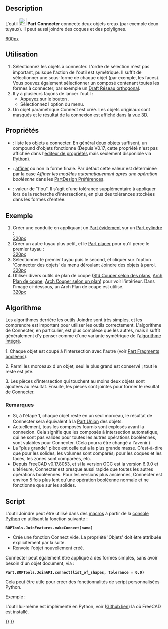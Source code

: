 <languages/>

{{Docnav/fr
|[[Part_Common/fr|Intersection]]
|[[Part_JoinEmbed/fr|Intégrer]]
|[[Part_Workbench/fr|Atelier Part]]
|IconL=Part_Common.svg
|IconR=Part_JoinEmbed.svg
|IconC=Workbench_Part.svg
}}

{{GuiCommand/fr
|Name=Part JoinConnect
|Name/fr=Part Connecter des objets
|MenuLocation=Part → Joindre → Connecter des formes
|Workbenches=[[Part_Workbench/fr|Part]]
|Version=0.16
|SeeAlso=[[Part_JoinEmbed/fr|Part Intégrer]], [[Part_JoinCutout/fr|Part Découper]], [[Part_Boolean/fr|Part Opérations booléennes]], [[Part_Thickness/fr|Part Évider]]
}}

==Description== 

L'outil [[Image:Part_JoinConnect.svg|24px]] '''Part Connecter''' connecte deux objets creux (par exemple deux tuyaux). Il peut aussi joindre des coques et des polylignes.

[[image:JoinFeatures_Connect.png|600px]]

<span id="Usage"></span>
==Utilisation== 

# Sélectionnez les objets à connecter. L'ordre de sélection n'est pas important, puisque l'action de l'outil est symétrique. Il suffit de sélectionner une sous-forme de chaque objet (par exemple, les faces). Vous pouvez également sélectionner un composé contenant toutes les formes à connecter, par exemple un [[Draft_OrthoArray/fr|Draft Réseau orthogonal]].
# Il y a plusieurs façons de lancer l'outil :
#* Appuyez sur le bouton {{Button|[[Image:Part_JoinConnect.svg|16px]] [[Part_JoinConnect/fr|Connecter des formes]]}}.
#* Sélectionnez l'option {{MenuCommand|Part → Joindre → [[Image:Part_JoinConnect.svg|16px]] Connecter des formes}} du menu.
# Un objet paramétrique Connect est créé. Les objets originaux sont masqués et le résultat de la connexion est affiché dans la [[3D_view/fr|vue 3D]].

<span id="Properties"></span>
==Propriétés== 

{{TitleProperty|Connect}}

* {{PropertyData|Objects}} : liste les objets a connecter. En général deux objets suffisent, un compound d'objets fonctionne (Depuis V0.17, cette propriété n'est pas affichée dans l'[[Property_editor/fr|éditeur de propriétés]] mais seulement disponible via [[#Script|Python]]).
* {{PropertyData|Refine}} : [[Part_RefineShape/fr|affiner]] ou non la forme finale. Par défaut cette valeur est déterminée par la case ''Affiner les modèles automatiquement après une opération booléenne'' dans les [[PartDesign_Preferences/fr|PartDesign Préférences]].
* {{PropertyData|Tolerance}} : valeur de "flou". Il s'agit d'une tolérance supplémentaire à appliquer lors de la recherche d'intersections, en plus des tolérances stockées dans les formes d'entrée.

<span id="Example"></span>
==Exemple== 

# Créer une conduite en appliquant un [[Part_Thickness/fr|Part évidement]] sur un [[Part_Cylinder/fr|Part cylindre]] : <br/>[[image:JoinFeatures_Example_step1.png|320px]]
# Créer un autre tuyau plus petit, et le [[Placement/fr|Part placer]] pour qu'il perce le premier tuyau : <br />[[image:JoinFeatures_Example_step2.png|320px]]
# Sélectionner le premier tuyau puis le second, et cliquer sur l'option 'Connecter des objets' du menu déroulant Joindre des objets à paroi.<br/>[[image:JoinFeatures_Example_step3_Connect.png|320px]]
# Utiliser divers outils de plan de coupe  ([[Std_ToggleClipPlane/fr|Std Couper selon des plans]], [[Arch_SectionPlane/fr|Arch Plan de coupe]], [[Arch_CutPlane/fr|Arch Couper selon un plan]]) pour voir l'intérieur. Dans l'image ci-dessous, un Arch Plan de coupe est utilisé.<br/>[[image:JoinFeatures_Example_step4_Connect.png|320px]]

<span id="Algorithm"></span>
==Algorithme==

Les algorithmes derrière les outils Joindre sont très simples, et les comprendre est important pour utiliser les outils correctement. L'algorithme de Connecter, en particulier, est plus complexe que les autres, mais il suffit généralement d'y penser comme d'une variante symétrique de l'[[Part_JoinEmbed/fr#Algorithme|algorithme intégré]].

1. Chaque objet est coupé à l'intersection avec l'autre (voir [[Part_BooleanFragments/fr|Part Fragments booléens]]). 

2. Parmi les morceaux d'un objet, seul le plus grand est conservé ; tout le reste est jeté.

3. Les pièces d'intersection qui touchent au moins deux objets sont ajoutées au résultat. Ensuite, les pièces sont jointes pour former le résultat de Connecter.

<span id="Notes"></span>
===Remarques=== 

* Si, à l'étape 1, chaque objet reste en un seul morceau, le résultat de Connecter sera équivalent à la [[Part_Fuse/fr|Part Union]] des objets.
* Actuellement, tous les composés fournis sont explosés avant la connexion. Cela signifie que les composés à intersection automatique, qui ne sont pas valides pour toutes les autres opérations booléennes, sont valables pour Connecter. (Cela pourra être changé à l'avenir.)
* La "plus grande" pièce est celle qui a la plus grande masse. C'est-à-dire que pour les solides, les volumes sont comparés; pour les coques et les faces, les zones sont comparées, etc.
* Depuis FreeCAD v0.17.8053, et si la version OCC est la version 6.9.0 et ultérieure, Connecter est presque aussi rapide que toutes les autres opérations booléennes. Pour les versions plus anciennes, Connecter est environ 5 fois plus lent qu'une opération booléenne normale et ne fonctionne que sur les solides.

<span id="Scripting"></span>
==Script==

L'outil Joindre peut être utilisé dans des [[Macros/fr|macros]] à partir de la [[Python_console/fr|console Python]] en utilisant la fonction suivante :

 '''BOPTools.JoinFeatures.makeConnect(name)'''

* Crée une fonction Connect vide. La propriété 'Objets' doit être attribuée explicitement par la suite.
* Renvoie l'objet nouvellement créé.

Connecter peut également être appliqué à des formes simples, sans avoir besoin d'un objet document, via :

 '''Part.BOPTools.JoinAPI.connect(list_of_shapes, tolerance = 0.0)'''

Cela peut être utile pour créer des fonctionnalités de script personnalisées Python.

Exemple :

{{code|code=
import Part
j = Part.BOPTools.JoinFeatures.makeConnect(name= 'Connect')
j.Objects = FreeCADGui.Selection.getSelection()
}}

L'outil lui-même est implémenté en Python, voir {{FileName|/Mod/Part/BOPTools/JoinFeatures.py}} ([https://github.com/FreeCAD/FreeCAD/blob/master/src/Mod/Part/BOPTools/JoinFeatures.py Github lien]) là où FreeCAD est installé.


{{Docnav/fr
|[[Part_Common/fr|Intersection]]
|[[Part_JoinEmbed/fr|Intégrer]]
|[[Part_Workbench/fr|Atelier Part]]
|IconL=Part_Common.svg
|IconR=Part_JoinEmbed.svg
|IconC=Workbench_Part.svg
}}

{{Part_Tools_navi{{#translation:}}}}
{{Userdocnavi{{#translation:}}}}